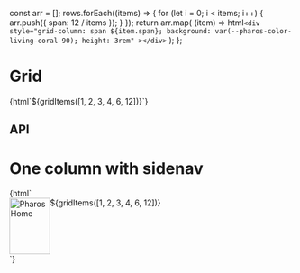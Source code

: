 

<Meta title="Components/Grid" />

  const arr = [];
  rows.forEach((items) => {
    for (let i = 0; i < items; i++) {
      arr.push({ span: 12 / items });
    }
  });
  return arr.map(
    (item) => html`<div
      style="grid-column: span ${item.span}; background: var(--pharos-color-living-coral-90); height: 3rem"
    ></div>`
  );
};

# Grid

<Canvas>
  <Story name="Base">{html`<pharos-grid>${gridItems([1, 2, 3, 4, 6, 12])}</pharos-grid>`}</Story>
</Canvas>

## API

<ArgsTable of="pharos-grid" />

# One column with sidenav

<Canvas>
  <Story name="One column with sidenav">
    {html`
      <div
        style="display: grid; grid-template-areas: 'sidenav main'; grid-template-columns: max-content 1fr"
      >
        <pharos-sidenav style="grid-area: sidenav">
          <pharos-link slot="top" href="/" id="jstor-logo">
            <img src="./images/jstor-logo-inverse.svg" alt="Pharos Home" width="72" height="100" />
          </pharos-link>
        </pharos-sidenav>
        <main style="grid-area: main">
          <pharos-grid layout="1-col--sidenav">${gridItems([1, 2, 3, 4, 6, 12])}</pharos-grid>
        </main>
      </div>
    `}
  </Story>
</Canvas>
